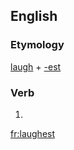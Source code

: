 ==English==

===Etymology===
[[laugh]] + [[-est]]

===Verb===
{{head|en}}

# {{en-archaic second-person singular of|laugh|lang=en}}

[[fr:laughest]]